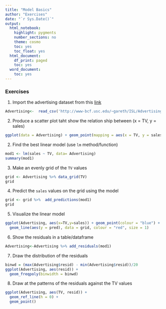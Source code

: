 ```yaml
---
title: "Model Basics"
author: "Exercises"
date: "`r Sys.Date()`"
output:
  html_notebook:
    highlight: pygments
    number_sections: no
    theme: cosmo
    toc: yes
    toc_float: yes
  html_document:
    df_print: paged
    toc: yes
  word_document:
    toc: yes
---
```



### Exercises



1. Import the advertising dataset from this [link](http://www-bcf.usc.edu/~gareth/ISL/Advertising.csv')
```r
Advertising<-  read_csv('http://www-bcf.usc.edu/~gareth/ISL/Advertising.csv')
```

2. Produce a scatter plot taht show the relation ship between (x = TV, y = sales)  

```r
ggplot(data = Advertising) + geom_point(mapping = aes(x = TV, y = sales),color = "blue")
```

2. Find the best linear model (use `lm` method/function)  

```r
mod1 <- lm(sales ~ TV, data= Advertising)
summary(mod1)
```


3. Make an evenly grid of the `TV` values

```r
grid <- Advertising %>% data_grid(TV) 
grid
```


4. Predict the `sales` values on the grid using the model
```r
grid <- grid %>%  add_predictions(mod1) 
grid
```


5. Visualize the linear model 
```r
ggplot(Advertising, aes(x=TV,y=sales)) + geom_point(colour = "blue") +
  geom_line(aes(y = pred), data = grid, colour = "red", size = 1)
```


6. Show the residuals in a table/dataframe 
```r
Advertising<-Advertising %>% add_residuals(mod1)

```


7. Draw the distribution of the residuals
```r
binwd = (max(Advertising$resid) - min(Advertising$resid))/20
ggplot(Advertising, aes(resid)) + 
  geom_freqpoly(binwidth = binwd)

```


8. Draw at the patterns of the residuals against the TV values 

```r
ggplot(Advertising, aes(TV, resid)) + 
  geom_ref_line(h = 0) +
  geom_point()

```


